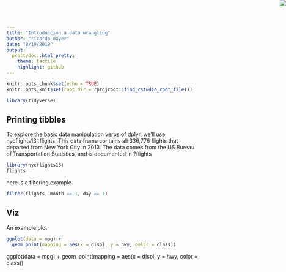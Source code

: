```yaml
---
title: "Introducción a data wrangling"
author: "ricardo mayer"
date: "8/10/2019"
output:
  prettydoc::html_pretty:
    theme: tactile
    highlight: github
---
```



<img src="cien-logo.png" style="max-width=10%;position:absolute;top:0;right:0;" />

```r
knitr::opts_chunk$set(echo = TRUE)
knitr::opts_knit$set(root.dir = rprojroot::find_rstudio_root_file())
```

```r
library(tidyverse)
```


## Printing tibbles
To explore the basic data manipulation verbs of dplyr, we’ll use nycflights13::flights. This data frame contains all 336,776 flights that departed from New York City in 2013. The data comes from the US Bureau of Transportation Statistics, and is documented in ?flights


```r
library(nycflights13)
flights
```

here is a filtering example

```r
filter(flights, month == 1, day == 1)
```


## Viz

An example plot

```r
ggplot(data = mpg) + 
  geom_point(mapping = aes(x = displ, y = hwy, color = class))
```

ggplot(data = mpg) + 
  geom_point(mapping = aes(x = displ, y = hwy, color = class))
  